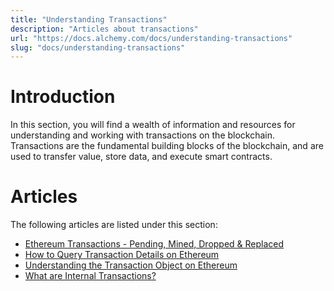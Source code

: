 ```yaml
---
title: "Understanding Transactions"
description: "Articles about transactions"
url: "https://docs.alchemy.com/docs/understanding-transactions"
slug: "docs/understanding-transactions"
---
```


# Introduction

In this section, you will find a wealth of information and resources for understanding and working with transactions on the blockchain. Transactions are the fundamental building blocks of the blockchain, and are used to transfer value, store data, and execute smart contracts.

# Articles

The following articles are listed under this section:

* [Ethereum Transactions - Pending, Mined, Dropped & Replaced](/docs/ethereum-transactions-pending-mined-dropped-replaced)
* [How to Query Transaction Details on Ethereum](/docs/how-to-get-transaction-details)
* [Understanding the Transaction Object on Ethereum](/docs/understanding-the-transaction-object-on-ethereum)
* [What are Internal Transactions?](/docs/what-are-internal-transactions)
